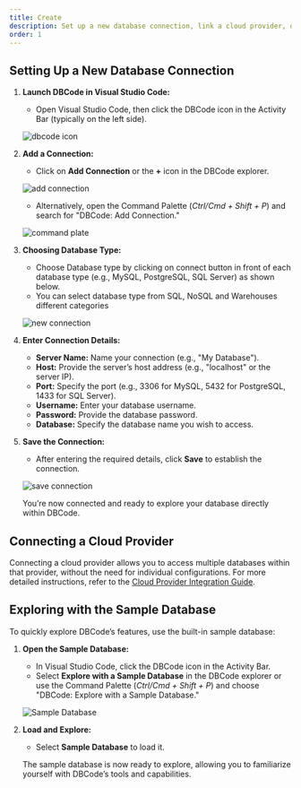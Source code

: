 ```yaml
---
title: Create
description: Set up a new database connection, link a cloud provider, or explore with the sample database included in the DBCode extension.
order: 1
---
```


## Setting Up a New Database Connection

1. **Launch DBCode in Visual Studio Code:**
   - Open Visual Studio Code, then click the DBCode icon in the Activity Bar (typically on the left side).

   ![dbcode icon](./dbcode-icon.png)

2. **Add a Connection:**
   - Click on **Add Connection** or the **+** icon in the DBCode explorer.

   ![add connection](./add-connection.png)

   - Alternatively, open the Command Palette (*Ctrl/Cmd + Shift + P*) and search for "DBCode: Add Connection."

   ![command plate](./command-plate.png)

3. **Choosing Database Type:**
   - Choose Database type by clicking on connect button in front of each database type (e.g., MySQL, PostgreSQL, SQL Server) as shown below.
   - You can select database type from SQL, NoSQL and Warehouses different categories

   ![new connection](./new-connection.png)


4. **Enter Connection Details:**
   - **Server Name:** Name your connection (e.g., "My Database").
   - **Host:** Provide the server’s host address (e.g., "localhost" or the server IP).
   - **Port:** Specify the port (e.g., 3306 for MySQL, 5432 for PostgreSQL, 1433 for SQL Server).
   - **Username:** Enter your database username.
   - **Password:** Provide the database password.
   - **Database:** Specify the database name you wish to access.

5. **Save the Connection:**
   - After entering the required details, click **Save** to establish the connection.

   ![save connection](./save-connection.png)

   You’re now connected and ready to explore your database directly within DBCode.

## Connecting a Cloud Provider

Connecting a cloud provider allows you to access multiple databases within that provider, without the need for individual configurations. For more detailed instructions, refer to the [Cloud Provider Integration Guide](/docs/cloud-providers).

## Exploring with the Sample Database

To quickly explore DBCode’s features, use the built-in sample database:

1. **Open the Sample Database:**
   - In Visual Studio Code, click the DBCode icon in the Activity Bar.
   - Select **Explore with a Sample Database** in the DBCode explorer or use the Command Palette (*Ctrl/Cmd + Shift + P*) and choose "DBCode: Explore with a Sample Database."

   ![Sample Database](./sample-database.png)

2. **Load and Explore:**
   - Select **Sample Database** to load it.

   The sample database is now ready to explore, allowing you to familiarize yourself with DBCode’s tools and capabilities.